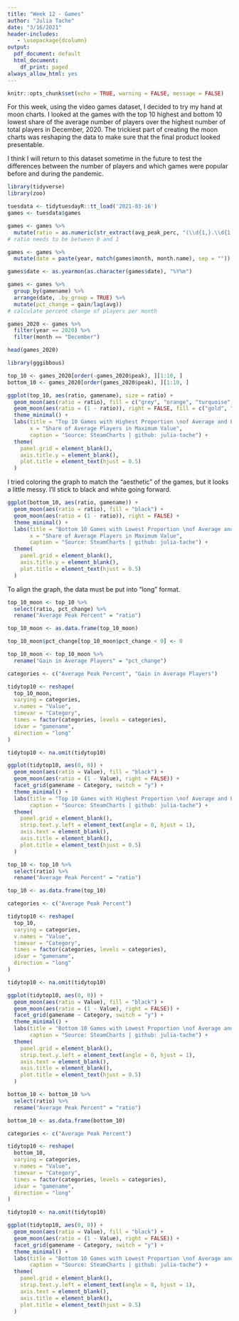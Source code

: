 ```yaml
---
title: "Week 12 - Games"
author: "Julia Tache"
date: "3/16/2021"
header-includes:
   - \usepackage{dcolumn}
output:
  pdf_document: default 
  html_document:
    df_print: paged
always_allow_html: yes
---
```


```r
knitr::opts_chunk$set(echo = TRUE, warning = FALSE, message = FALSE)
```

For this week, using the video games dataset, I decided to try my hand at moon charts. I looked at the games with the top 10 highest and bottom 10 lowest share of the average number of players over the highest number of total players in December, 2020. The trickiest part of creating the moon charts was reshaping the data to make sure that the final product looked presentable.   

I think I will return to this dataset sometime in the future to test the differences between the number of players and which games were popular before and during the pandemic. 

```r
library(tidyverse)
library(zoo)

tuesdata <- tidytuesdayR::tt_load('2021-03-16')
games <- tuesdata$games

games <- games %>%
  mutate(ratio = as.numeric(str_extract(avg_peak_perc, "(\\d{1,}.\\d{1,}|\\d{2})"))/100)
# ratio needs to be between 0 and 1 

games <- games %>%
  mutate(date = paste(year, match(games$month, month.name), sep = ""))

games$date <- as.yearmon(as.character(games$date), "%Y%m")

games <- games %>%
  group_by(gamename) %>%
  arrange(date, .by_group = TRUE) %>%
  mutate(pct_change = gain/lag(avg))
# calculate percent change of players per month 

games_2020 <- games %>%
  filter(year == 2020) %>%
  filter(month == "December")

head(games_2020)
```

```r
library(gggibbous)

top_10 <- games_2020[order(-games_2020$peak), ][1:10, ]
bottom_10 <- games_2020[order(games_2020$peak), ][1:10, ]

ggplot(top_10, aes(ratio, gamename), size = ratio) +
  geom_moon(aes(ratio = ratio), fill = c("grey", "orange", "turquoise", "blue", "gold", "dark green", "white", "yellow", "black", "#FF2400")) + 
  geom_moon(aes(ratio = (1 - ratio)), right = FALSE, fill = c("gold", "red", "magenta", "orange", "green", "red", "light blue", "grey", "#bab86c",  "#b7410e")) + 
  theme_minimal() +
  labs(title = "Top 10 Games with Highest Proportion \nof Average and Peak Players", 
       x = "Share of Average Players in Maximum Value",
       caption = "Source: SteamCharts | github: julia-tache") + 
  theme(
    panel.grid = element_blank(),
    axis.title.y = element_blank(), 
    plot.title = element_text(hjust = 0.5)
  )
```

I tried coloring the graph to match the "aesthetic" of the games, but it looks a little messy. I'll stick to black and white going forward. 

```r
ggplot(bottom_10, aes(ratio, gamename)) +
  geom_moon(aes(ratio = ratio), fill = "black") + 
  geom_moon(aes(ratio = (1 - ratio)), right = FALSE) + 
  theme_minimal() +
  labs(title = "Bottom 10 Games with Lowest Proportion \nof Average and Peak Players", 
       x = "Share of Average Players in Maximum Value",
       caption = "Source: SteamCharts | github: julia-tache") + 
  theme(
    panel.grid = element_blank(),
    axis.title.y = element_blank(), 
    plot.title = element_text(hjust = 0.5)
  )
```

To align the graph, the data must be put into "long" format. 

```r
top_10_moon <- top_10 %>%
  select(ratio, pct_change) %>%
  rename("Average Peak Percent" = "ratio") 

top_10_moon <- as.data.frame(top_10_moon)

top_10_moon$pct_change[top_10_moon$pct_change < 0] <- 0

top_10_moon <- top_10_moon %>%
  rename("Gain in Average Players" = "pct_change")

categories <- c("Average Peak Percent", "Gain in Average Players")

tidytop10 <- reshape(
  top_10_moon,
  varying = categories,
  v.names = "Value",
  timevar = "Category",
  times = factor(categories, levels = categories),
  idvar = "gamename",
  direction = "long"
)

tidytop10 <- na.omit(tidytop10)

ggplot(tidytop10, aes(0, 0)) +
  geom_moon(aes(ratio = Value), fill = "black") +
  geom_moon(aes(ratio = (1 - Value), right = FALSE)) +
  facet_grid(gamename ~ Category, switch = "y") +
  theme_minimal() +
  labs(title = "Top 10 Games with Highest Proportion \nof Average and Peak Players",
       caption = "Source: SteamCharts | github: julia-tache") + 
  theme(
    panel.grid = element_blank(),
    strip.text.y.left = element_text(angle = 0, hjust = 1),
    axis.text = element_blank(),
    axis.title = element_blank(), 
    plot.title = element_text(hjust = 0.5)
  )
```

```r
top_10 <- top_10 %>%
  select(ratio) %>%
  rename("Average Peak Percent" = "ratio")

top_10 <- as.data.frame(top_10)

categories <- c("Average Peak Percent")

tidytop10 <- reshape(
  top_10,
  varying = categories,
  v.names = "Value",
  timevar = "Category",
  times = factor(categories, levels = categories),
  idvar = "gamename",
  direction = "long"
)

tidytop10 <- na.omit(tidytop10)

ggplot(tidytop10, aes(0, 0)) +
  geom_moon(aes(ratio = Value), fill = "black") +
  geom_moon(aes(ratio = (1 - Value), right = FALSE)) +
  facet_grid(gamename ~ Category, switch = "y") +
  theme_minimal() +
  labs(title = "Bottom 10 Games with Lowest Proportion \nof Average and Peak Players",
       caption = "Source: SteamCharts | github: julia-tache") + 
  theme(
    panel.grid = element_blank(),
    strip.text.y.left = element_text(angle = 0, hjust = 1),
    axis.text = element_blank(),
    axis.title = element_blank(), 
    plot.title = element_text(hjust = 0.5)
  )
```

```r
bottom_10 <- bottom_10 %>%
  select(ratio) %>%
  rename("Average Peak Percent" = "ratio")

bottom_10 <- as.data.frame(bottom_10)

categories <- c("Average Peak Percent")

tidytop10 <- reshape(
  bottom_10,
  varying = categories,
  v.names = "Value",
  timevar = "Category",
  times = factor(categories, levels = categories),
  idvar = "gamename",
  direction = "long"
)

tidytop10 <- na.omit(tidytop10)

ggplot(tidytop10, aes(0, 0)) +
  geom_moon(aes(ratio = Value), fill = "black") +
  geom_moon(aes(ratio = (1 - Value), right = FALSE)) +
  facet_grid(gamename ~ Category, switch = "y") +
  theme_minimal() +
  labs(title = "Bottom 10 Games with Lowest Proportion \nof Average and Peak Players",
       caption = "Source: SteamCharts | github: julia-tache") + 
  theme(
    panel.grid = element_blank(),
    strip.text.y.left = element_text(angle = 0, hjust = 1),
    axis.text = element_blank(),
    axis.title = element_blank(), 
    plot.title = element_text(hjust = 0.5)
  )
```


